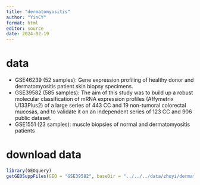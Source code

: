 ```yaml
---
title: "dermatomyositis"
author: "YinCY"
format: html
editor: source
date: 2024-02-19
---
```


# data
- GSE46239 (52 samples): Gene expression profiling of healthy donor and dermatomyositis patient skin biopsy specimens.
- GSE39582 (585 samples): The aim of this study was to build up a robust molecular classification of mRNA expression profiles (Affymetrix U133Plus2) of a large series of 443 CC and 19 non-tumoral colorectal mucosas, and to validate it on an independent series of 123 CC and 906 public dataset.
- GSE1551 (23 samples): muscle biopsies of normal and dermatomyositis patients


# download data
```r
library(GEOquery)
getGEOSuppFiles(GEO = "GSE39582", baseDir = "../../../data/zhuyi/dermatomyositis/data/")
```
































